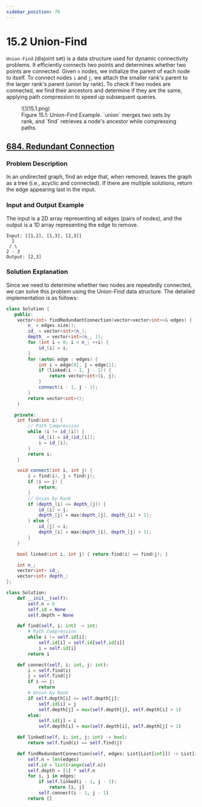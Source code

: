 ```yaml
---
sidebar_position: 76
---
```


# 15.2 Union-Find

`Union-Find` (disjoint set) is a data structure used for dynamic connectivity problems. It efficiently connects two points and determines whether two points are connected. Given `n` nodes, we initialize the parent of each node to itself. To connect nodes `i` and `j`, we attach the smaller rank's parent to the larger rank's parent (union by rank). To check if two nodes are connected, we find their ancestors and determine if they are the same, applying path compression to speed up subsequent queries.

<figure>
  <span style={{ display: 'block', width: '30%', margin: '0 auto' }}>
    ![](15.1.png)
  </span>
  <figcaption style={{ textAlign: 'center' }}>Figure 15.1: Union-Find Example. `union` merges two sets by rank, and `find` retrieves a node's ancestor while compressing paths.</figcaption>
</figure>

## [684. Redundant Connection](https://leetcode.com/problems/redundant-connection/)

### Problem Description

In an undirected graph, find an edge that, when removed, leaves the graph as a tree (i.e., acyclic and connected). If there are multiple solutions, return the edge appearing last in the input.

### Input and Output Example

The input is a 2D array representing all edges (pairs of nodes), and the output is a 1D array representing the edge to remove.

```
Input: [[1,2], [1,3], [2,3]]
  1
 / \
2 - 3
Output: [2,3]
```

### Solution Explanation

Since we need to determine whether two nodes are repeatedly connected, we can solve this problem using the Union-Find data structure. The detailed implementation is as follows:

<Tabs>
<TabItem value="cpp" label="C++">

```cpp
class Solution {
   public:
    vector<int> findRedundantConnection(vector<vector<int>>& edges) {
        n_ = edges.size();
        id_ = vector<int>(n_);
        depth_ = vector<int>(n_, 1);
        for (int i = 0; i < n_; ++i) {
            id_[i] = i;
        }
        for (auto& edge : edges) {
            int i = edge[0], j = edge[1];
            if (linked(i - 1, j - 1)) {
                return vector<int>{i, j};
            }
            connect(i - 1, j - 1);
        }
        return vector<int>();
    }

   private:
    int find(int i) {
        // Path Compression
        while (i != id_[i]) {
            id_[i] = id_[id_[i]];
            i = id_[i];
        }
        return i;
    }

    void connect(int i, int j) {
        i = find(i), j = find(j);
        if (i == j) {
            return;
        }
        // Union by Rank
        if (depth_[i] <= depth_[j]) {
            id_[i] = j;
            depth_[j] = max(depth_[j], depth_[i] + 1);
        } else {
            id_[j] = i;
            depth_[i] = max(depth_[i], depth_[j] + 1);
        }
    }

    bool linked(int i, int j) { return find(i) == find(j); }

    int n_;
    vector<int> id_;
    vector<int> depth_;
};
```

</TabItem>
<TabItem value="py" label="Python">

```py
class Solution:
    def __init__(self):
        self.n = 0
        self.id = None
        self.depth = None

    def find(self, i: int) -> int:
        # Path Compression
        while i != self.id[i]:
            self.id[i] = self.id[self.id[i]]
            i = self.id[i]
        return i

    def connect(self, i: int, j: int):
        i = self.find(i)
        j = self.find(j)
        if i == j:
            return
        # Union by Rank
        if self.depth[i] <= self.depth[j]:
            self.id[i] = j
            self.depth[j] = max(self.depth[j], self.depth[i] + 1)
        else:
            self.id[j] = i
            self.depth[i] = max(self.depth[i], self.depth[j] + 1)

    def linked(self, i: int, j: int) -> bool:
        return self.find(i) == self.find(j)

    def findRedundantConnection(self, edges: List[List[int]]) -> List[int]:
        self.n = len(edges)
        self.id = list(range(self.n))
        self.depth = [1] * self.n
        for i, j in edges:
            if self.linked(i - 1, j - 1):
                return [i, j]
            self.connect(i - 1, j - 1)
        return []
```

</TabItem>

</Tabs>